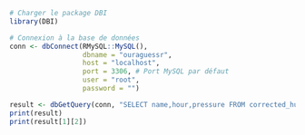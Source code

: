 ```r
# Charger le package DBI
library(DBI)

# Connexion à la base de données
conn <- dbConnect(RMySQL::MySQL(), 
                  dbname = "ouraguessr", 
                  host = "localhost", 
                  port = 3306, # Port MySQL par défaut
                  user = "root", 
                  password = "")

```
```r
result <- dbGetQuery(conn, "SELECT name,hour,pressure FROM corrected_hurricane_data where name='Doris'")
print(result)
print(result[1][2])
```

